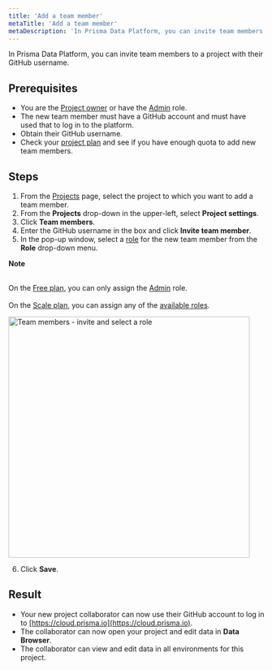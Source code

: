 ```yaml
---
title: 'Add a team member'
metaTitle: 'Add a team member'
metaDescription: 'In Prisma Data Platform, you can invite team members to a project when you just define GitHub username and assign them a role.'
---
```


<TopBlock>

In Prisma Data Platform, you can invite team members to a project with their GitHub username.

</TopBlock>

## Prerequisites

- You are the [Project owner](/data-platform/members/roles-permissions) or have the [Admin](/data-platform/members/roles-permissions) role.
- The new team member must have a GitHub account and must have used that to log in to the platform.
- Obtain their GitHub username.
- Check your [project plan](/data-platform/billing/plans-and-quotas) and see if you have enough quota to add new team members.

## Steps

1. From the [Projects](https://cloud.prisma.io/projects) page, select the project to which you want to add a team member.
2. From the **Projects** drop-down in the upper-left, select **Project settings**.
3. Click **Team members**.
4. Enter the GitHub username in the box and click **Invite team member**.
5. In the pop-up window, select a [role](/data-platform/members/roles-permissions) for the new team member from the **Role** drop-down menu.

  <Admonition>

  **Note**<br /><br />

  On the [Free plan](/data-platform/billing/plans-and-quotas#strongfreestrong-plan), you can only assign the [Admin](/data-platform/members/roles-permissions) role.<br /><br />
  On the [Scale plan](/data-platform/billing/plans-and-quotas#strongscalestrong-plan), you can assign any of the [available roles](/data-platform/members/roles-permissions).

  </Admonition>

  <img
    src="../../images/team-members-invite-and-select-role.png"
    title="Team members - invite and select a role"
    alt="Team members - invite and select a role"
    width="475px"
  />

6. Click **Save**.

## Result

- Your new project collaborator can now use their GitHub account to log in to [https://cloud.prisma.io](https://cloud.prisma.io).
- The collaborator can now open your project and edit data in **Data Browser**.
- The collaborator can view and edit data in all environments for this project.
